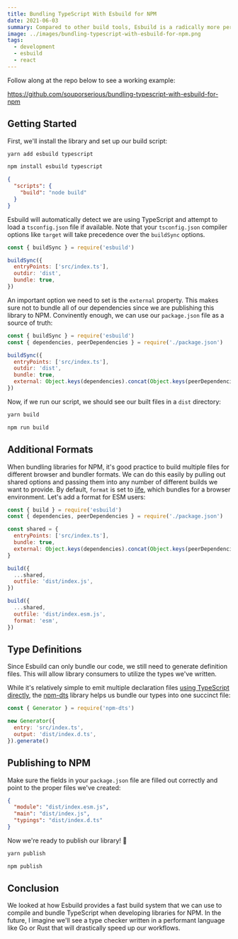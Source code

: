 ```yaml
---
title: Bundling TypeScript With Esbuild for NPM
date: 2021-06-03
summary: Compared to other build tools, Esbuild is a radically more performant bundler. This post will look at setting up a build script to compile TypeScript projects for NPM.
image: ../images/bundling-typescript-with-esbuild-for-npm.png
tags:
  - development
  - esbuild
  - react
---
```


Follow along at the repo below to see a working example:

https://github.com/souporserious/bundling-typescript-with-esbuild-for-npm

## Getting Started

First, we'll install the library and set up our build script:

<!-- add preference option for bundler -->

```bash
yarn add esbuild typescript
```

```bash
npm install esbuild typescript
```

```json filename=package.json
{
  "scripts": {
    "build": "node build"
  }
}
```

Esbuild will automatically detect we are using TypeScript and attempt to load a `tsconfig.json` file if available. Note that your `tsconfig.json` compiler options like `target` will take precedence over the `buildSync` options.

```js filename=build.js
const { buildSync } = require('esbuild')

buildSync({
  entryPoints: ['src/index.ts'],
  outdir: 'dist',
  bundle: true,
})
```

An important option we need to set is the `external` property. This makes sure not to bundle all of our dependencies since we are publishing this library to NPM. Convinently enough, we can use our `package.json` file as a source of truth:

```js {2,8} filename=build.js
const { buildSync } = require('esbuild')
const { dependencies, peerDependencies } = require('./package.json')

buildSync({
  entryPoints: ['src/index.ts'],
  outdir: 'dist',
  bundle: true,
  external: Object.keys(dependencies).concat(Object.keys(peerDependencies)),
})
```

Now, if we run our script, we should see our built files in a `dist` directory:

```bash
yarn build
```

```bash
npm run build
```

## Additional Formats

When bundling libraries for NPM, it's good practice to build multiple files for different browser and bundler formats. We can do this easily by pulling out shared options and passing them into any number of different builds we want to provide. By default, `format` is set to [iife](https://esbuild.github.io/api/#format-iife), which bundles for a browser environment. Let's add a format for ESM users:

```js
const { build } = require('esbuild')
const { dependencies, peerDependencies } = require('./package.json')

const shared = {
  entryPoints: ['src/index.ts'],
  bundle: true,
  external: Object.keys(dependencies).concat(Object.keys(peerDependencies)),
}

build({
  ...shared,
  outfile: 'dist/index.js',
})

build({
  ...shared,
  outfile: 'dist/index.esm.js',
  format: 'esm',
})
```

## Type Definitions

Since Esbuild can only bundle our code, we still need to generate definition files. This will allow library consumers to utilize the types we've written.

While it's relatively simple to emit multiple declaration files [using TypeScript directly](https://github.com/microsoft/TypeScript-wiki/blob/master/Using-the-Compiler-API.md#getting-the-dts-from-a-javascript-file), the [npm-dts](https://www.npmjs.com/package/npm-dts) library helps us bundle our types into one succinct file:

```js
const { Generator } = require('npm-dts')

new Generator({
  entry: 'src/index.ts',
  output: 'dist/index.d.ts',
}).generate()
```

## Publishing to NPM

Make sure the fields in your `package.json` file are filled out correctly and point to the proper files we've created:

```json filename=package.json
{
  "module": "dist/index.esm.js",
  "main": "dist/index.js",
  "typings": "dist/index.d.ts"
}
```

Now we're ready to publish our library! 🎉

```bash
yarn publish
```

```bash
npm publish
```

## Conclusion

We looked at how Esbuild provides a fast build system that we can use to compile and bundle TypeScript when developing libraries for NPM. In the future, I imagine we'll see a type checker written in a performant language like Go or Rust that will drastically speed up our workflows.
